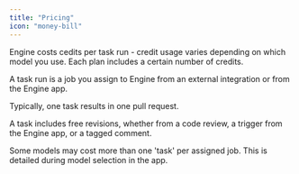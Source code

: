 ```yaml
---
title: "Pricing"
icon: "money-bill"
---
```


Engine costs cedits per task run - credit usage varies depending on which model you use. Each plan includes a certain number of credits. 

A task run is a job you assign to Engine from an external integration or from the Engine app.

Typically, one task results in one pull request.

A task includes free revisions, whether from a code review, a trigger from the Engine app, or a tagged comment.

<Warning>
  Some models may cost more than one 'task' per assigned job. This is detailed during model selection in the app.
</Warning>